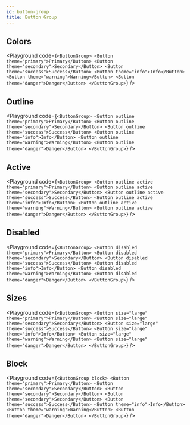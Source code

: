 ```yaml
---
id: button-group
title: Button Group
---
```



## Colors

<Playground code={`
  <ButtonGroup>
    <Button theme="primary">Primary</Button>
    <Button theme="secondary">Secondary</Button>
    <Button theme="success">Success</Button>
    <Button theme="info">Info</Button>
    <Button theme="warning">Warning</Button>
    <Button theme="danger">Danger</Button>
  </ButtonGroup>
`} />

## Outline

<Playground code={`
  <ButtonGroup>
    <Button outline theme="primary">Primary</Button>
    <Button outline theme="secondary">Secondary</Button>
    <Button outline theme="success">Success</Button>
    <Button outline theme="info">Info</Button>
    <Button outline theme="warning">Warning</Button>
    <Button outline theme="danger">Danger</Button>
  </ButtonGroup>
`} />

## Active

<Playground code={`
  <ButtonGroup>
    <Button outline active theme="primary">Primary</Button>
    <Button outline active theme="secondary">Secondary</Button>
    <Button outline active theme="success">Success</Button>
    <Button outline active theme="info">Info</Button>
    <Button outline active theme="warning">Warning</Button>
    <Button outline active theme="danger">Danger</Button>
  </ButtonGroup>
`} />

## Disabled

<Playground code={`
  <ButtonGroup>
    <Button disabled theme="primary">Primary</Button>
    <Button disabled theme="secondary">Secondary</Button>
    <Button disabled theme="success">Success</Button>
    <Button disabled theme="info">Info</Button>
    <Button disabled theme="warning">Warning</Button>
    <Button disabled theme="danger">Danger</Button>
  </ButtonGroup>
`} />

## Sizes

<Playground code={`
  <ButtonGroup>
    <Button size="large" theme="primary">Primary</Button>
    <Button size="large" theme="secondary">Secondary</Button>
    <Button size="large" theme="success">Success</Button>
    <Button size="large" theme="info">Info</Button>
    <Button size="large" theme="warning">Warning</Button>
    <Button size="large" theme="danger">Danger</Button>
  </ButtonGroup>
`} />

## Block

<Playground code={`
  <ButtonGroup block>
    <Button theme="primary">Primary</Button>
    <Button theme="secondary">Secondary</Button>
    <Button theme="secondary">Secondary</Button>
    <Button theme="secondary">Secondary</Button>
    <Button theme="success">Success</Button>
    <Button theme="info">Info</Button>
    <Button theme="warning">Warning</Button>
    <Button theme="danger">Danger</Button>
  </ButtonGroup>
`} />
